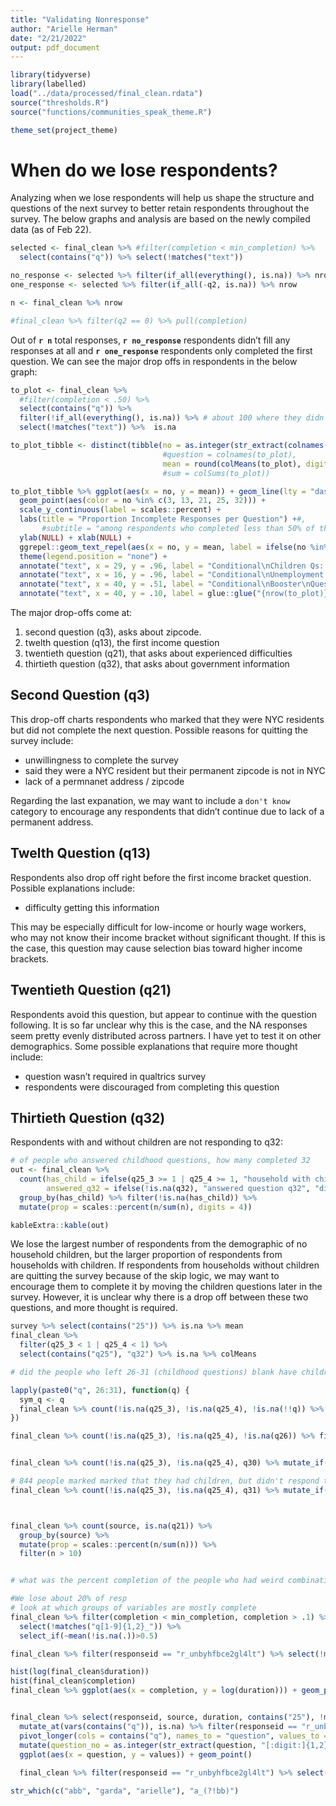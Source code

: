 ```yaml
---
title: "Validating Nonresponse"
author: "Arielle Herman"
date: "2/21/2022"
output: pdf_document
---
```


```r
library(tidyverse)
library(labelled)
load("../data/processed/final_clean.rdata")
source("thresholds.R")
source("functions/communities_speak_theme.R")

theme_set(project_theme)
```


# When do we lose respondents?

Analyzing when we lose respondents will help us shape the structure and questions of the next survey to better retain respondents throughout the survey.  The below graphs and analysis are based on the newly compiled data (as of Feb 22).


```r
selected <- final_clean %>% #filter(completion < min_completion) %>%
  select(contains("q")) %>% select(!matches("text"))

no_response <- selected %>% filter(if_all(everything(), is.na)) %>% nrow
one_response <- selected %>% filter(if_all(-q2, is.na)) %>% nrow

n <- final_clean %>% nrow

#final_clean %>% filter(q2 == 0) %>% pull(completion)
```
Out of **`r n`** total responses, **`r no_response`** respondents didn't fill any responses at all and **`r one_response`** respondents only completed the first question.  We can see the major drop offs in respondents in the below graph:
  
  
  
```r
to_plot <- final_clean %>%
  #filter(completion < .50) %>%
  select(contains("q")) %>%
  filter(!if_all(everything(), is.na)) %>% # about 100 where they didn't fill out anything
  select(!matches("text")) %>%  is.na

to_plot_tibble <- distinct(tibble(no = as.integer(str_extract(colnames(to_plot), "[:digit:]{1,2}")),
                                  #question = colnames(to_plot),
                                  mean = round(colMeans(to_plot), digits = 2))) %>% na.omit()
                                  #sum = colSums(to_plot))

to_plot_tibble %>% ggplot(aes(x = no, y = mean)) + geom_line(lty = "dashed") +
  geom_point(aes(color = no %in% c(3, 13, 21, 25, 32))) +
  scale_y_continuous(label = scales::percent) +
  labs(title = "Proportion Incomplete Responses per Question") +#,
       #subtitle = "among respondents who completed less than 50% of the survey") +
  ylab(NULL) + xlab(NULL) +
  ggrepel::geom_text_repel(aes(x = no, y = mean, label = ifelse(no %in% c(3, 13, 21, 25, 32), paste0("q", no), ""))) +
  theme(legend.position = "none") +
  annotate("text", x = 29, y = .96, label = "Conditional\nChildren Qs: q26-q31", hjust = 0) +
  annotate("text", x = 16, y = .96, label = "Conditional\nUnemployment Qs: q17-q18", hjust = 1) +
  annotate("text", x = 40, y = .51, label = "Conditional\nBooster\nQuestion q40", hjust = 0.5) +
  annotate("text", x = 40, y = .10, label = glue::glue("{nrow(to_plot)} Total\nRespondents"))
```
The major drop-offs come at:

1. second question (q3), asks about zipcode.
2. twelth question (q13), the first income question
3. twentieth question (q21), that asks about experienced difficulties
4. thirtieth question (q32), that asks about government information

## Second Question (q3)

This drop-off charts respondents who marked that they were NYC residents but did not complete the next question.  Possible reasons for quitting the survey include:

- unwillingness to complete the survey
- said they were a NYC resident but their permanent zipcode is not in NYC
- lack of a permnanet address / zipcode

Regarding the last expanation, we may want to include a `don't know` category to encourage any respondents that didn't continue due to lack of a permanent address.

## Twelth Question (q13)

Respondents also drop off right before the first income bracket question.  Possible explanations include:

- difficulty getting this information

This may be especially difficult for low-income or hourly wage workers, who may not know their income bracket without significant thought.  If this is the case, this question may cause selection bias toward higher income brackets.

## Twentieth Question (q21)

Respondents avoid this question, but appear to continue with the question following.  It is so far unclear why this is the case, and the NA responses seem pretty evenly distributed across partners.  I have yet to test it on other demographics.  Some possible explanations that require more thought include:

- question wasn't required in qualtrics survey
- respondents were discouraged from completing this question

## Thirtieth Question (q32)

Respondents with and without children are not responding to q32:


```r
# of people who answered childhood questions, how many completed 32
out <- final_clean %>%
  count(has_child = ifelse(q25_3 >= 1 | q25_4 >= 1, "household with children", "household without children"),
        answered_q32 = ifelse(!is.na(q32), "answered question q32", "did not answer q32")) %>%
  group_by(has_child) %>% filter(!is.na(has_child)) %>%
  mutate(prop = scales::percent(n/sum(n), digits = 4))

kableExtra::kable(out)
```

We lose the largest number of respondents from the demographic of no household children, but the larger proportion of respondents from households with children.  If respondents from households without children are quitting the survey because of the skip logic, we may want to encourage them to complete it by moving the children questions later in the survey.  However, it is unclear why there is a drop off between these two questions, and more thought is required.


```r
survey %>% select(contains("25")) %>% is.na %>% mean
final_clean %>%
  filter(q25_3 < 1 | q25_4 < 1) %>%
  select(contains("q25"), "q32") %>% is.na %>% colMeans

```


```r
# did the people who left 26-31 (childhood questions) blank have children q25_3, q25_4?

lapply(paste0("q", 26:31), function(q) {
  sym_q <- q
  final_clean %>% count(!is.na(q25_3), !is.na(q25_4), !is.na(!!q)) %>% filter(n > 10)
})

final_clean %>% count(!is.na(q25_3), !is.na(q25_4), !is.na(q26)) %>% filter(n > 10)


final_clean %>% count(!is.na(q25_3), !is.na(q25_4), q30) %>% mutate_if(is.labelled, labelled::to_factor)

# 844 people marked marked that they had children, but didn't respond to q31 on whether or not they needed healthcare but couldn't find it
final_clean %>% count(!is.na(q25_3), !is.na(q25_4), q31) %>% mutate_if(is.labelled, labelled::to_factor)



final_clean %>% count(source, is.na(q21)) %>%
  group_by(source) %>%
  mutate(prop = scales::percent(n/sum(n))) %>%
  filter(n > 10)


# what was the percent completion of the people who had weird combinations of
```


```r
#We lose about 20% of resp
# look at which groups of variables are mostly complete
final_clean %>% filter(completion < min_completion, completion > .1) %>%
  select(!matches("q[1-9]{1,2}_")) %>%
  select_if(~mean(!is.na(.))>0.5)

final_clean %>% filter(responseid == "r_unbyhfbce2gl4lt") %>% select(!matches("q[1-9]{1,2}_"))

hist(log(final_clean$duration))
hist(final_clean$completion)
final_clean %>% ggplot(aes(x = completion, y = log(duration))) + geom_point() + geom_smooth()


final_clean %>% select(responseid, source, duration, contains("25"), !matches("text")) %>%
  mutate_at(vars(contains("q")), is.na) %>% filter(responseid == "r_unbyhfbce2gl4lt") %>%
  pivot_longer(cols = contains("q"), names_to = "question", values_to = "values") %>%
  mutate(question_no = as.integer(str_extract(question, "[:digit:]{1,2}"))) %>% arrange(question_no)
  ggplot(aes(x = question, y = values)) + geom_point()
  
  final_clean %>% filter(responseid == "r_unbyhfbce2gl4lt") %>% select(matches("q1[:digit:]?"))

str_which(c("abb", "garda", "arielle"), "a_(?!bb)")
```
